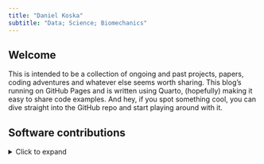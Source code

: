 ```yaml
---
title: "Daniel Koska"
subtitle: "Data; Science; Biomechanics"
---
```


## Welcome

This is intended to be a collection of ongoing and past projects, papers, coding adventures and whatever else seems worth sharing. This blog's running on GitHub Pages and is written using Quarto, (hopefully) making it easy to share code examples. And hey, if you spot something cool, you can dive straight into the GitHub repo and start playing around with it.

## Software contributions

<details>

<summary>Click to expand</summary>

### Functional Bootstrapped Bands (FunBootBand)

#### Background story

<details>

<summary>Click to expand</summary>

The whole journey began when I started thinking about ways to adequately characterize differences between joint angles calculated from different measurement systems. In my case, I wanted to compare joint angles from a 3D camera system and an inertial measurement unit system. In terms of choosing appropriate statistics, there are some good reads about what **not** to do and how to implement methods for **discrete** data. See, e. g., the highly cited work by Bland and Altman (e.g the papers form 1986, or 2007), who introduced the so called Limits of Agreement (LoA) approach. There's much less literature, however, on how to handle continuous differences between two measurement systems.

One paper that caught my attention is the article by [Røslien et al., (2012)](https://doi.org/10.1016/j.gaitpost.2012.05.001), which describes a way to expand the LoA method to continuous data by using a functional approach. The paper in a nutshell: Continuous data (aka curves) are approximated using functions to calculate a functional counterpart of the LoA. The problem, however, is that the approach described in the paper is not entirely functional. Rather, the actual calculation of the Functional Limits of Agreement is carried out for each individual point of the previously determined functional curves (for details see the implementation in the utilized R package *fda* by James Ramsay). Strictly speaking, this turns the whole idea of using functions on its head and results in functional LoA (or more generally: statistical bands) that are likely too narrow ([Koska et al., 2023](https://doi.org/10.1016/j.jbiomech.2023.111506)). Applied to my original problem of describing continuous differences between measurement systems, this would mean that the random measurement error is likely underestimated.

Another paper that describes a functional approach is the one by [Lenhoff et al. (1999)](https://doi.org/10.1016/S0966-6362(98)00043-5), i.e., curves/time series are approximated using functions just like in Røislien et al. (2012). The paper is not specifically about quantifying differences between measurement systems, but more generally about the construction of statistical bands (more precisely confidence and prediction bands) for biomechanical curve data. The actual hack here is that the distribution of curves is estimated by bootstrapping the coefficients of the curve functions. This means that bands are no longer calculated pointwise, but the entire curve is included in the calculation. The method in Lenhoff et al., to the best of my knowledge, is based on the work of Olshen, Biden, Wyatt, and Sutherland from the 1980s (see, for example, Sutherland et al., 1988; Olshen et al., 1989).

-   Sutherland, D., Olshen, R., Biden, E., Wyatt, M., 1988. Development of Mature Walking. Mac Keith Press. Olshen, R.A., Biden, E.N., Wyatt, M.P., Sutherland, D.H., 1989. Gait analysis and the bootstrap. Ann. Statist. 17 (4), <http://dx.doi.org/10.1214/aos/1176347372>.

-   Olshen, R.A., Biden, E.N., Wyatt, M.P., Sutherland, D.H., 1989. Gait analysis and the bootstrap. Ann. Statist. 17 (4), <http://dx.doi.org/10.1214/aos/1176347372>.

As you can see, the method is not exactly new. I was all the more surprised that I wasn't able to find a coded version of the algorithm online. This forced me to implement the algorithm from scratch, which I did using R and the formulas in the appendix of Lenhoff et al. (1999). Extremely helpful at this point was the Matlab code that a former colleague at our institute, Dr. Doris Oriwol, kindly provided me with. Her code allowed me to cross-check my implementation and correct a couple of mistakes. For instance - if I remember correctly - I struggled to implement the correction facor that adjusts the width of the bands to the desired confidence level. Not sure if I'd gotten it right without Doris' help. So, full credit to Doris!

> *As a side note: I am very grateful for people who have the know-how and the time to review the code. The description in the Lenhoff paper is rather brief, and we were not always 100% sure whether we had correctly implemented the algorithm. Further opinions and possible corrections are very welcome.*

I'm sure other researchers have been here before and would have loved to read a coded version of the algorithm. My hope is that sharing our code is a major pain release in that regard and will lead to more people adopting the method. As indicated by Lenhoff et al., functional statistical bands are not limited to the description of differences between measurement systems, but are useful wherever the variation of curve data needs to be analyzed statistically. This includes a ton of important tasks such as estimating population parameters, indicating precision, assessing statistical significance, comparing groups, forecasting future observations, quantifying uncertainty in predictions etc..

------------------------------------------------------------------------

In the course of implementing the method, I noticed something else: The examined bootstrap methods (including that of Røislien) have implemented a naive bootstrap, meaning they assume independence of the curves in the dataset. Accordingly, the papers suggested to include only one curve per subject in the bootstrap. From a methodological point of view, this is somewhat problematic since it ignores the intraindividual variance component. In the context of investigating measurement errors, for instance, this means that the variance across repeated measurements within a person is not taken into account. This may further aggravate the problem of bands being too narrow.

We therefore extended the functional bootstrap bands to include a possibility to account for repeated measurements (i.e., dependent curves). This was realized using the two-stage or double bootstrap described in [Davison and Hinkley (1997)](https://doi.org/10.1017/CBO9780511802843), in which subjects (including all of their curves) are sampled with replacement in the first stage, and one curve per subject is drawn without replacement in the second stage. In addition to sharing our code, this implementation of the two-stage bootstrap is - IMHO - the main contribution of 'our' FunBootBand method. A systematic comparison of the method with other methodological approaches for characterizing continuous differences between two measurement systemes (pointwise LoA, Functional LoA, Functional Bootstrapped bands) can be found in in [Koska et al. (2023)](https://doi.org/10.1016/j.jbiomech.2023.111506). Here, we analyzed the coverage probabilites of these models in different error scenarios (simulated and real-world data) and found that the FunBootBands showed superior performance.

------------------------------------------------------------------------

What follows are various versions of the functional bootstrap bands (ongoing development) in different programming languages. The R code has already been published as a (devtools) package, and I plan to add it to CRAN at some point as well. In addition, I'm currently porting the code to Python. If time permits and I can delve into Julia, this may be next in line. Besides porting the function to different languages to improve the accessibility, my main goal is to increase code efficiency and reduce computation times - after all, bootstrapping is quite a computationally intensive. In R this may be done using RCpp, a C++ version. In Python, there is Cython, which should significantly reduce execution time.

#### FunBootBand R

<details>

<summary>Click to expand</summary>

The [FunBootBand](https://koda86.github.io/FunBootBand/) package contains a function to generate statistical (prediction or confidence) bands from curve data using a functional approach and bootstrapping.

```r
# devtools::install_github("koda86/FunBootBand")
library(FunBootBand)

prediction.band <- band(data,
                        type = "prediction",
                        B = 5,
                        alpha = 0.05,
                        iid = TRUE)

plot(data[, 1], type = "l", ylim = c(-3, 3), ylab = "Amplitude")
apply(data, 2, function(x) lines(x)) |> invisible()
apply(prediction.band, 1, function(x) lines(x, col = "red", lwd = 4)) |> invisible()
```

The development version of FunBootBand can be installed from GitHub with:

devtools::install_github("koda86/FunBootBand")

#### FunBootBand Python

<details>

<summary>Click to expand</summary>

The first alpha-ish version is available, see here: <https://github.com/koda86/FunBootBand-python>

My TODO list still includes a bunch of items, such as extensive testing ... I'm getting there. Learned a whole lot about Python in the process as well so far.

#### FunBootBand RCpp

<details>

<summary>Click to expand</summary>

On my TODO list.

### Effort to compress

<details>

<summary>Click to expand</summary>

While trying out different complexity measures, I stumbled upon the 'effort to compress' (ETC) method introduced in (Nagaraj et al., 2013). ETC is a complexity measure for which code was originally presented as Matlab and Python Code. This repository contains an R implementation of the algorithm.

[effort2compress](https://github.com/koda86/effort2compress) (GitHub)

See also the website of Nithin Nagaraj for the Matlab and Python versions: [Website Nagaraj](https://sites.google.com/site/nithinnagaraj2/journal/software-toolbox-for-etc-measure)

Python implementation: [Github](https://github.com/pranaysy/ETCPy)

### Identify duplicates in metadata (DupliCheck)

<details>

<summary>Click to expand</summary>

<!-- TODO: Implementieren eines schnelleren Suchalgorithmus -->

::: {#image-container style="text-align: center;"}
![DupliCheck](DupliCheck_logo.png){width="40%"}
:::

I was recently conducting a meta-analysis to get an idea of the effect of digital physiotherapy for the treatment of various orthopedic diseases. For this, I used Pubmed, Cochrane, BASE (Bielefeld Academic Search Engine) and Embase, which resulted in large csv files containing metadata from the identified scientific articles. This metadata includes paper titles, authors, and the DOI, among others. Not going to talk about the pain of designing adequate search strings and exporting these articles here ...

Before deciding which papers to include in the meta-analysis, I needed to identify duplicates, i.e., papers that appeared more than once. This seems like a fairly straightforward job, but, as usual, the devil is in the detail. This probably explains why I wasn't able to find a suitable R function for the job (though, to be honest, I didn't invest an awful lot of time searching).

One obvious candidate, the base function duplicated(), only works on exact copies of a string and fails if even a single character is off. This happens, for example, when author names are written differently across databases. For instance, the author "Çelik" is not the same as "Celik." Another issue is that two distinct papers can have identical titles and the same authors (in a different order). This should be discernible from their different DOIs, but DOIs are not always available and often come in various formats. The list of complications goes on, making the task more complex. To spare others from the same pain, I packed everything into a small R package called **DupliCheck**.

The package contains a single function called **dupliHunter**. dupliHunter takes a data frame with (at least) title, author, and DOI columns. It also includes a threshold parameter to possibly fine-tune the allowed similarity between titles (calculated using stringdist::stringdistmatrix with the Jaccard distance method).

Here's how you can use the package:

```r
library(usethis)
library(devtools)
# devtools::install_github("koda86/DupliCheck")
library(DupliCheck)

load("~/tmp/data.RData") # Example data; load your own data here

duplicates <- dupliHunter(data,
                            title_col = "Title",
                            author_col = "Authors",
                            doi_col = "DOI",
                            threshold = 0.03)
```

The current version of the function works decently. I haven't quantified Type I and II error rates so far, but my experience from working with several datasets and the feedback from colleagues suggest that errors are minimal. I’m also optimistic about the function’s ability to generalize across data from different search engines since the tested files represent data from commonly used sources.

Computational cost and execution speed were issues with my initial (simplistic) loop-based approach. I did some optimzation that included preprocessing titles to escape special characters, or the use of parallel processing. This reduced the execution time for a 4191-row test file significantly (down from 2856 s to about 952 s). It’s not lightning fast, but it's acceptable for vanilla R code. I hope to port the code to C++ to speed up processing time for future projects. We'll see ...

## How Isotropic Scaling in GPA Works

<details>

<summary>Click to expand</summary>

This entry is more of a mental note for my future self than anything else (which I guess most of this blog is tbh).

If you’ve ever worked with Generalized Procrustes Analysis (GPA) in statistical shape modeling, you’ve probably come across the *isotropic scaling* step. It sounds innocent enough — just scale all coordinates equally — but this step is both powerful and a little sneaky. Let’s unpack what’s really going on.

### Where it fits in GPA

The core idea of GPA is to remove differences that are *not* actual shape variation — things like translation, rotation, and scale — so that PCA or other analyses reflect pure shape.

For each shape (X) compared to a reference (often the current mean shape), GPA does:

1.  **Translation:** Move the centroid to the origin.
2.  **Isotropic scaling:** Resize uniformly in all directions to match the reference size.
3.  **Rotation:** Rotate to minimize the distance to the reference.

Then it updates the mean shape and repeats until everything stops changing much.

### What isotropic scaling really is

Isotropic scaling means multiplying **all** coordinates by the same scalar (s).\
No stretching in one direction, no skewing — every axis gets scaled equally.

Mathematically, if (X \in \mathbb{R}\^{k \times m}) is a translated shape (with (k) points in (m) dimensions, usually (m=2) or (3)), the scaled shape is:

$$
X_{\text{scaled}} = s \, X
$$

The scalar (s \> 0) is chosen so that the scaled shape is as close as possible to the reference (Y).

### Deriving the scaling factor

We want to minimize the squared Procrustes distance:

$$
D^2(s) = \|\, sX - Y \,\|_F^2
$$

where (\|\cdot\|\_F) is the Frobenius norm (sum of squared coordinates, square-rooted).

Expanding and differentiating with respect to (s):

$$
D^2(s) = s^2 \sum_{i,j} X_{ij}^2 - 2s \sum_{i,j} X_{ij} Y_{ij} + \sum_{i,j} Y_{ij}^2
$$

Set derivative to zero:

$$
2s \sum_{i,j} X_{ij}^2 - 2 \sum_{i,j} X_{ij} Y_{ij} = 0
$$

And solve:

$$
s = \frac{\sum_{i,j} X_{ij} Y_{ij}}{\sum_{i,j} X_{ij}^2}
$$

In matrix form:

$$
s = \frac{\mathrm{trace}(X^\mathsf{T} Y)}{\mathrm{trace}(X^\mathsf{T} X)}
$$

### The centroid size connection

If no specific reference is chosen yet (e.g., the very first iteration), shapes are often scaled to **unit centroid size**:

$$
C = \sqrt{\sum_{i=1}^k \sum_{j=1}^m X_{ij}^2}
$$

and

$$
s = \frac{1}{C}
$$

This prevents large shapes from dominating the mean early on.

### Why it matters

Without scaling, size differences will dominate PCA.\
With isotropic scaling, we remove those size differences, leaving only relative point configurations.\
That’s great for *pure shape* analysis — but it can be risky if size is biologically meaningful.

And here’s the catch: isotropic scaling ties *all* coordinate axes to a single size factor.\
If your sample varies in length or width, this scaling will also change **vertical coordinates**, even if they were identical before.\
That can create *artificial deformation* in anisotropic structures like weight-bearing feet — a subtle source of bias you might not expect.

------------------------------------------------------------------------

So, isotropic scaling: simple to describe, easy to code, but worth thinking about carefully.\
Because sometimes, what looks like a “neutral” preprocessing step can quietly rewrite your shape story.

## Disco Diffusion Music Video

<details>

<summary>Click to expand</summary>

This post is about a ('AI'-generated) music video that I created for my Band [ICTRL](https://ictrl.bandcamp.com/track/dead-horse). Before I go on with the nerdy details, you should check out the video first:

::: {style="position: relative; padding-bottom: 56.25%; height: 0; overflow: hidden; max-width: 100%; height: auto;"}
<iframe width="100%" height="100%" src="https://www.youtube.com/embed/l7dXeudFoDc" frameborder="0" allow="accelerometer; autoplay; clipboard-write; encrypted-media; gyroscope; picture-in-picture" allowfullscreen style="position: absolute; top: 0; left: 0; width: 100%; height: 100%;">

</iframe>
:::

The video illustrates our song Dead Horse, which is the first of a bunch of singles we are going to drop this year. The idea to create a video like this was inspired by a [Reddit post](https://www.reddit.com/r/KGATLW/comments/1bxew7e/is_the_iron_lung_music_video_really_ai/) about a recent video by one of my favorite bands: King Gizzard and the Lizzard Wizard (the song is called Iron Lung). The post provided some insights into how the video was created, e.g. this quote from user *No_Stay2400*:

*"From Spod, the guy who made it (in a Reddit post back when it came out): Cheers, yeah it was 2 months of trial and error, and using a bunch of different techniques alongside the newest diffusion programs as they rolled out. It was all mapped out frame by frame to work with the music, trying see if I could illustrate the feeling of the music through the video. At times it feels like driving a bus from the backseat, but is amazing when it all comes together. The hardest thing is steering it away from the generic look that AI art can get. Anyway, thanks."*

<!-- https://www.reddit.com/r/KGATLW/comments/xvdigb/music_video_iron_lung_ice_death_planets_lungs/ -->

The main tool that caught my interest was Disco Diffusion, a neat open-source AI tool for generative art. Imagine typing in some text prompt and getting intricate pieces of visual art (for all "future" readers of the last sentence: Imagine a world where 'AI' was a new and exciting thing). Quickly, the idea was born to create a low-budget video where the prompts and thus the video sequences fit the lyrics of the song.

<!-- Disco Diffusion uses some pretty advanced deep learning models to make it all happen -->

Disco Diffusion was developed using Google Colab, which is a free, cloud-based Jupyter notebook environment provided by Google. If you are a data scientist or machine learning practitioner, you have probably heard of it. Being cloud-based, Colab requires no setup or installation. Users can start coding immediately in their web browser. Colab supports Python, so it was easy to read and understand the code. That bein said, there's absolutely no need for any programming skills, since there are empty fields for all relevant parameters, prompts etc. in the notebook.

<!-- Colab notebooks and all generated files can be stored directly on Google Drive, making it easy to manage and share files.  -->

Colab also provides access to powerful computational resources, including different GPUs and TPUs, which are essential for training deep learning models. There is a certain amount of free resources (so called compute units) one can use to test the setup and get some early images. That, however, is rather slow and these provided credits will be exhausted soon. So it makes sense to switch to the Colab Pro, which cost me roughly 50 Euros or so for a month. I know there's also a [local version of Disco Diffusion](https://github.com/MohamadZeina/Disco_Diffusion_Local), but I didn't consider my computation ressources enough to make a video in reasonable time, so I abandoned that for the moment. This may be something to investigate more in the future, especially since I'm not particularly keen on throwing my money towards Google. Well.

The Colab notebook itself is pretty much self-explanatory. One has to run a bunch of cells to check GPU status, prepare folders and connect a (cloud) drive, import dependencies and set up runtime devices, define necessary functions and so on. The first interesting part are the diffusion and CLIP model settings. I watched a bunch of Youtube videos such as [this one](https://www.youtube.com/watch?v=gWxmtdZL8FE) where they explained which settings worked for them. Copying mostly from that, I used a "512x512_diffusion_uncond_finetune_008100" diffusion model and checked the 'use_secondary_model' box.

The next big thing are the settings. Here I set the number of steps to 150. this values, I believe, is responsible for the amount of details in a single frame. I further set the picture dimension to \[1280, 768\]. For all the rest, I stuck with the default settings.

For the animation settings, I chose the 2D animation mode, checked the 'key_frames' box, and set 'max_frames' to 3500. I calculated the number of frames (3500) to make the length of the video match the length of the song at the chosen framerate of 12 fps. To create the movement you can see in the video, I changed the following parameters (leaving the rest at default):

> interp_spline = 'Linear'\
> angle = "0:(1.03)"\
> zoom = "0:(1.03)"\
> translation_x = "0:(0)"\
> translation_y = "0:(0)"\
> translation_z = "0:(10.0)"

Initially, I changed the values for the 3D rotation as well, which caused some hard to pin down errors. Took me way too long to figure that out and caused some real frustrations along the way.

Next in line was the design of the prompts. First of all, I spent a LOT of time figuring out which style I would like to have. The YouTube video linked above, created by a guy called Doctor Diffusion, used pictures from the Polish artist Zdzisław Beksiński, famously know for his dystopian surrealism, and the American artist Lisa Frank, who is known for rainbow and neon colors and stylized depictions of animals, including dolphins, pandas, and unicorns. I threw in some Edvard Munch, who's paintings I admire since being in the Munch museum in Oslo, and I really liked what I saw. Here are the exact prompts I used:

> text_prompts = {\
> 0: \["A single horse by Zdzisław Beksiński and Lisa Frank, Trending on artstation."\],\
> 216: \["A single ear by Zdzisław Beksiński and Lisa Frank, Trending on artstation."\],\
> 300: \["A single cloud by Zdzisław Beksiński and Lisa Frank, Trending on artstation."\],\
> 300: \["A burning cloud by Zdzisław Beksiński and Lisa Frank, Trending on artstation."\],\
> 384: \["A single horse by Zdzisław Beksiński and Lisa Frank, Trending on artstation."\],\
> 468: \["A single running woman by Zdzisław Beksiński and Lisa Frank, Trending on artstation."\],\
> 684: \["A single vomiting woman by Zdzisław Beksiński and Lisa Frank, Trending on artstation."\],\
> 720: \["A single beating heart by Zdzisław Beksiński and Lisa Frank, Trending on artstation."\],\
> 888: \["A single race horse by Zdzisław Beksiński and Lisa Frank, Trending on artstation."\],\
> 1080: \["A single curtain by Zdzisław Beksiński and Lisa Frank, Trending on artstation."\],\
> 1164: \["A single crow by Zdzisław Beksiński and Lisa Frank, Trending on artstation."\],\
> 1212: \["A picture of a broken spine by Zdzisław Beksiński and Lisa Frank, Trending on artstation."\],\
> 1320: \["A picture of a torch by Zdzisław Beksiński and Lisa Frank, Trending on artstation."\],\
> 1380: \["A single running woman by Zdzisław Beksiński and Lisa Frank, Trending on artstation."\],\
> 1560: \["A single vomiting woman by Zdzisław Beksiński and Lisa Frank, Trending on artstation."\],\
> 1656: \["A single running horse by Zdzisław Beksiński and Lisa Frank, Trending on artstation."\],\
> 1860: \["A single bass player by Zdzisław Beksiński and Lisa Frank, Trending on artstation."\],\
> 1980: \["A single running horse by Zdzisław Beksiński and Lisa Frank, Trending on artstation."\],\
> 2100: \["A single running woman by Zdzisław Beksiński and Lisa Frank, Trending on artstation."\],\
> 2280: \["A single vomiting woman by Zdzisław Beksiński and Lisa Frank, Trending on artstation."\],\
> 2340: \["A picture of a screaming woman in the background by Zdzisław Beksiński and Edvard Munch, Trending on artstation."\],\
> 2400: \["A picture of a thunderstorm with fire in the background by Zdzisław Beksiński and Lisa Frank, Trending on artstation."\],\
> 2460: \["A picture of a screaming woman in the background by Zdzisław Beksiński and Edvard Munch, Trending on artstation."\],\
> 2520: \["A single vomiting woman by Zdzisław Beksiński and Lisa Frank, Trending on artstation."\],\
> 2700: \["A picture of a horse running through a thunderstorm by Zdzisław Beksiński and Lisa Frank, Trending on artstation."\],\
> 2940: \["A picture of a dying horse by Zdzisław Beksiński and Lisa Frank, Trending on artstation."\],\
> 3060: \["A picture of a golden ship in the sea by Zdzisław Beksiński and Lisa Frank, Trending on artstation."\],\
> 3144: \["A picture of a dying horse by Zdzisław Beksiński and Lisa Frank, Trending on artstation."\],\
> 3204: \["A picture of a horse in hell by Zdzisław Beksiński and Lisa Frank, Trending on artstation."\],\
> 3276: \["A picture of a horse by Zdzisław Beksiński and Lisa Frank, Trending on artstation."\],\
> 3372: \["A picture of a rainbow by Zdzisław Beksiński and Lisa Frank, Trending on artstation."\]\
> }

For the actual creation of the video, I set the 'blend' to 0.5 and always started at the 'final_frame' when I had to rerun the script. This happened quite a few times, for instance because of errors or when I ran out of computing units.

Finally, after the animation was, it required some minor editing to overlay the audio track onto the video. Et voilà, a new video was born.

## Isolating Bass Tracks

<details>

<summary>Click to expand</summary>

I am a fan Rick Beato's YouTube channel, especially the series 'What Makes This Song Great?'. Also, I always wondered how he got those isolated instrument tracks, especially the bass tracks. One reason, I assume, is that he's a well-copnnected producer with access to separated high-quality tracks directly from the artists or record labels for his deep dives.

As for my motivation, I thought it would be helpful to have isolated bass tracks for songs I would like to learn. The problem, though, is that I'm neither a producer nor well-connected. Also, for much of the music I like, YouTube - despite it's sheer endless content on almost every niche topic - does not provide either isolated bass tracks or bass players covering these songs. So I did some searching online and found that there a several ways to isolate tracks for single instruments. These include EQ and filtering, layering and reconstruction, and several audio separation techniques such as spectral editing or phase cancellation.

The most convenient way, at least for my purposes, seems to be machine learning and AI-based tools since they require the least amount of audio engineering know-how. My current go-to LLM suggested four options (assuming I need a free option available under Linux):

-   Spleeter (by Deezer)
-   Demucs (by Facebook AI Research)
-   Open-Unmix
-   VocalRemover.org (Command-Line Interface)

I decided to give Open-Unmix a try, mainly because of the description: "Open-Unmix is an open-source tool for music source separation, developed by the Music Technology Group at the Technical University of Madrid. It focuses on separating vocals, bass, and drums from music tracks."

Well, I like open-source solutions and I have an academic background, so that was enough to convince me. As for the cons, Open-Unmix may be less computationally efficient, but that wasn't my main concern at this stage. I may do a comparison of different tools in a future post, though. Open-Unmix utilizes a bidirectional LSTM architecture for effective separation and requires FFmpeg for audio processing. Also, like basically all the other tools in the list, Open-Unmix is Python-based. Here are the bash commands I used to set up everything:

1.  Install Python 3 and essential tools

``` bash
sudo apt update
sudo apt install python3 python3-venv python3-pip ffmpeg
```

python3 is the Python 3 interpreter. python3-venv is the module to create virtual environments. python3-pip ist the Python package installer and ffmpeg is, well ffmpeg ;-)

2.  Create and activate a virtual environment

``` bash
cd ~
python3 -m venv openunmix_env
source openunmix_env/bin/activate
```

3.  Upgrade pip within the virtual environment

``` bash
pip install --upgrade pip
```

4.  Install Open-Unmix and verify the installation

``` bash
pip install openunmix
umx --help
```

By the way, 'deactivate' allows one to leave the virtual environment.

For a first test, I chose the song Exoplanet by Mother Engine. If converted this (YouTube video) \[https://www.youtube.com/watch?v=MJu7bSh_03I\] to an MP3 file and used this bash command:

``` bash
umx --outdir ~/music/isolated_tracks ~/music/isolated_tracks/Exoplanet.mp3
```

from which I got this error:

``` bash
torch.OutOfMemoryError: CUDA out of memory. Tried to allocate 640.00 MiB. GPU 0 has a total capacity of 1.95 GiB of which 518.62 MiB is free. Including non-PyTorch memory, this process has 1.44 GiB memory in use. Of the allocated memory 1.36 GiB is allocated by PyTorch, and 44.48 MiB is reserved by PyTorch but unallocated. If reserved but unallocated memory is large try setting PYTORCH_CUDA_ALLOC_CONF=expandable_segments:True to avoid fragmentation.  See documentation for Memory Management  (https://pytorch.org/docs/stable/notes/cuda.html#environment-variables)
```

This error message indicates that my GPU does not have sufficient memory to process the audio file using Open-Unmix. I therefore switched to CPU Processing (instead of GPU processing).

``` bash
umx --no-cuda --outdir ~/music/isolated_tracks ~/music/isolated_tracks/Exoplanet.mp3
```

This did the track and created a folder named 'Exoplanet' including isolated (\*.wav) tracks for bass, drums, vocals and others in the same directory as the original MP3 file.

Here's the isolated bass track for "Exoplanet" by Mother Engine:

[🎧 Listen to "Exoplanet" Isolated Bass Track](assets/audio/bass.mp3){target="_blank"}

<!-- <audio controls> -->

<!--   <source src="bass.mp3" type="audio/mpeg"> -->

<!--   Your browser does not support the audio element. -->

<!-- </audio> -->

<!-- How can I track the time needed to process this on my system (system specs)? -->

There are some additional tricks that may help improve the performance for future tries. I could, for instance, ...

1.  Optimize CPU processing

For instance,

``` bash
umx --no-cuda --outdir ~/music/isolated_tracks ~/music/isolated_tracks/Exoplanet.mp3 --start 30 --duration 60
```

should processes a 60-second segment starting at 30 seconds into the track. I could also limit the number of targets/tracks to specific instruments (e.g., bass):

``` bash
umx --no-cuda --outdir ~/music/isolated_tracks --targets bass ~/music/isolated_tracks/Exoplanet.mp3
```

2.  Explore alternative, faster and less resource-intensive tools such as Spleeter or Demucs.

3.  Or I could use higher-quality audio files such as WAV, or FLAC instead of compressed formats like MP3. These may yield better separation results and may also reduce processing time due to less decoding overhead.
